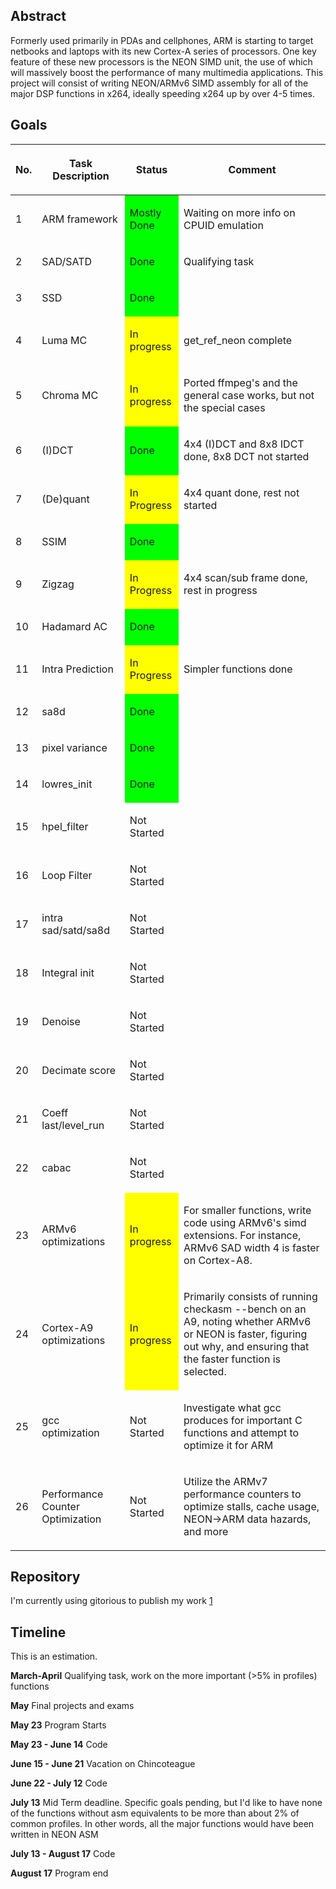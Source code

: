 {{SoCProject|year=2009|student=David Conrad|mentor=Holger Lubitz}}

== Abstract ==
Formerly used primarily in PDAs and cellphones, ARM is starting to target netbooks and laptops with its new Cortex-A series of processors. One key feature of these new processors is the NEON SIMD unit, the use of which will massively boost the performance of many multimedia applications. This project will consist of writing NEON/ARMv6 SIMD assembly for all of the major DSP functions in x264, ideally speeding x264 up by over 4-5 times.

== Goals ==
{| class="wikitable"
! No. !! Task Description !! Status !! Comment
|-
|1 || ARM framework || style="background: #00ff00"| Mostly Done || Waiting on more info on CPUID emulation
|-
|2 || SAD/SATD||style="background: #00ff00"| Done || Qualifying task
|-
|3 || SSD ||style="background: #00ff00"| Done || 
|-
|4 || Luma MC||style="background: #ffff00"| In progress || get_ref_neon complete
|-
|5 || Chroma MC ||style="background: #ffff00"| In progress || Ported ffmpeg's and the general case works, but not the special cases
|-
|6 || (I)DCT ||style="background: #00ff00"| Done || 4x4 (I)DCT and 8x8 IDCT done, 8x8 DCT not started
|-
|7 || (De)quant ||style="background: #ffff00"| In Progress || 4x4 quant done, rest not started
|-
|8 || SSIM ||style="background: #00ff00"| Done ||
|-
|9 || Zigzag ||style="background: #ffff00"| In Progress || 4x4 scan/sub frame done, rest in progress
|-
|10 || Hadamard AC || style="background: #00ff00"| Done  ||
|-
|11 || Intra Prediction || style="background: #ffff00"| In Progress || Simpler functions done
|-
|12 || sa8d || style="background: #00ff00"| Done ||
|-
|13 || pixel variance || style="background: #00ff00"| Done ||
|-
|14 || lowres_init ||style="background: #00ff00"| Done ||
|-
|15 || hpel_filter || Not Started ||
|-
|16 || Loop Filter || Not Started ||
|-
|17 || intra sad/satd/sa8d || Not Started ||
|-
|18 || Integral init || Not Started ||
|-
|19 || Denoise || Not Started ||
|-
|20 || Decimate score || Not Started ||
|-
|21 || Coeff last/level_run || Not Started ||
|-
|22 || cabac || Not Started ||
|-
|23 || ARMv6 optimizations ||style="background: #ffff00"| In progress || For smaller functions, write code using ARMv6's simd extensions. For instance, ARMv6 SAD width 4 is faster on Cortex-A8.
|-
|24 || Cortex-A9 optimizations ||style="background: #ffff00"| In progress || Primarily consists of running checkasm --bench on an A9, noting whether ARMv6 or NEON is faster, figuring out why, and ensuring that the faster function is selected.
|-
|25 || gcc optimization || Not Started || Investigate what gcc produces for important C functions and attempt to optimize it for ARM
|-
|26 || Performance Counter Optimization || Not Started || Utilize the ARMv7 performance counters to optimize stalls, cache usage, NEON->ARM data hazards, and more
|}

== Repository ==
I'm currently using gitorious to publish my work [http://gitorious.org/projects/x264-arm]

== Timeline ==
This is an estimation.

'''March-April''' Qualifying task, work on the more important (>5% in profiles) functions

'''May''' Final projects and exams

''' May 23''' Program Starts

''' May 23 - June 14''' Code

''' June 15 - June 21''' Vacation on Chincoteague

''' June 22 - July 12''' Code

''' July 13''' Mid Term deadline. Specific goals pending, but I'd like to have none of the functions without asm equivalents to be more than about 2% of common profiles. In other words, all the major functions would have been written in NEON ASM

''' July 13 - August 17''' Code

'''August 17''' Program end